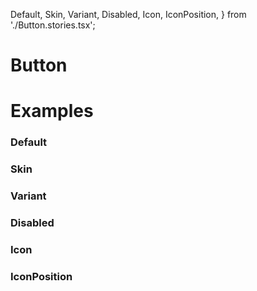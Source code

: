   Default,
  Skin,
  Variant,
  Disabled,
  Icon,
  IconPosition,
} from './Button.stories.tsx';

<Meta title="Components/Button" component={Button} />

# Button

<ArgsTable of={Button} />

# <a id="examples"></a>Examples

### Default

<Canvas>
  <Story story={Default} />
</Canvas>

### Skin

<Canvas>
  <Story story={Skin} />
</Canvas>

### Variant

<Canvas>
  <Story story={Variant} />
</Canvas>

### Disabled

<Canvas>
  <Story story={Disabled} />
</Canvas>

### Icon

<Canvas>
  <Story story={Icon} />
</Canvas>

### IconPosition

<Canvas>
  <Story story={IconPosition} />
</Canvas>
